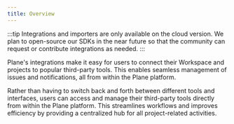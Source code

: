 ```yaml
---
title: Overview
---
```

:::tip Integrations and importers are only available on the cloud version. We plan to open-source our SDKs in the near future so that the community can request or contribute integrations as needed.
:::

Plane's integrations make it easy for users to connect their Workspace and projects to popular third-party tools. This enables seamless management of issues and notifications, all from within the Plane platform.

Rather than having to switch back and forth between different tools and interfaces, users can access and manage their third-party tools directly from within the Plane platform. This streamlines workflows and improves efficiency by providing a centralized hub for all project-related activities.
<!--
<CardGroup cols={2}>
  <Card title="Github" icon="github" href="/plane-integrations/github">
    Integrate Plane with Github to automatically capture issues from github. We will expand this to support sync of PRs with Plane issues.
  </Card>
  <Card title="Slack" icon="slack" href="/plane-integrations/slack">
    Integrate Plane with Slack to forward issue updates from plane to github. We will expand this to support creating issues from slack soon.
  </Card>
</CardGroup>
-->
